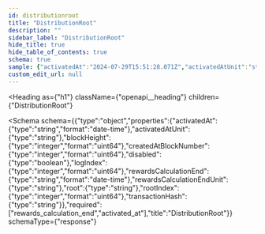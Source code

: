 ```yaml
---
id: distributionroot
title: "DistributionRoot"
description: ""
sidebar_label: "DistributionRoot"
hide_title: true
hide_table_of_contents: true
schema: true
sample: {"activatedAt":"2024-07-29T15:51:28.071Z","activatedAtUnit":"string","blockHeight":0,"createdAtBlockNumber":0,"disabled":true,"logIndex":0,"rewardsCalculationEnd":"2024-07-29T15:51:28.071Z","rewardsCalculationEndUnit":"string","root":"string","rootIndex":0,"transactionHash":"string"}
custom_edit_url: null
---
```



<Heading
  as={"h1"}
  className={"openapi__heading"}
  children={"DistributionRoot"}
>
</Heading>





<Schema
  schema={{"type":"object","properties":{"activatedAt":{"type":"string","format":"date-time"},"activatedAtUnit":{"type":"string"},"blockHeight":{"type":"integer","format":"uint64"},"createdAtBlockNumber":{"type":"integer","format":"uint64"},"disabled":{"type":"boolean"},"logIndex":{"type":"integer","format":"uint64"},"rewardsCalculationEnd":{"type":"string","format":"date-time"},"rewardsCalculationEndUnit":{"type":"string"},"root":{"type":"string"},"rootIndex":{"type":"integer","format":"uint64"},"transactionHash":{"type":"string"}},"required":["rewards_calculation_end","activated_at"],"title":"DistributionRoot"}}
  schemaType={"response"}
>
  
</Schema>
            